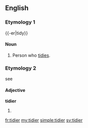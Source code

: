 ==English==

===Etymology 1===
{{-er|tidy}}

====Noun====
{{en-noun}}

# Person who [[tidy|tidies]].

===Etymology 2===
see {{term|tidy|lang=en}}

====Adjective====
'''tidier'''

# {{comparative of|tidy}}

[[fr:tidier]]
[[my:tidier]]
[[simple:tidier]]
[[sv:tidier]]